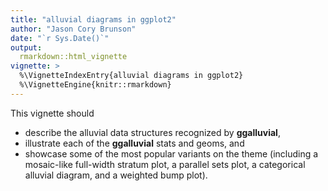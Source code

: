 ```yaml
---
title: "alluvial diagrams in ggplot2"
author: "Jason Cory Brunson"
date: "`r Sys.Date()`"
output:
  rmarkdown::html_vignette
vignette: >
  %\VignetteIndexEntry{alluvial diagrams in ggplot2}
  %\VignetteEngine{knitr::rmarkdown}
---
```


This vignette should

- describe the alluvial data structures recognized by **ggalluvial**,
- illustrate each of the **ggalluvial** stats and geoms, and
- showcase some of the most popular variants on the theme (including a mosaic-like full-width stratum plot, a parallel sets plot, a categorical alluvial diagram, and a weighted bump plot).